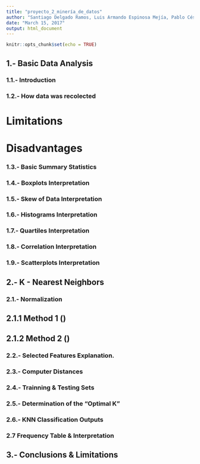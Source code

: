 ```yaml
---
title: "proyecto_2_minería_de_datos"
author: "Santiago Delgado Ramos, Luis Armando Espinosa Mejía, Pablo César Rodríguez Aguayo"
date: "March 15, 2017"
output: html_document
---
```


```r
knitr::opts_chunk$set(echo = TRUE)
```
## 1.- Basic Data Analysis

### 1.1.- Introduction 

### 1.2.- How data was recolected

# Limitations
# Disadvantages

### 1.3.- Basic Summary Statistics

### 1.4.- Boxplots Interpretation

### 1.5.- Skew of Data Interpretation

### 1.6.- Histograms Interpretation

### 1.7.- Quartiles Interpretation

### 1.8.- Correlation Interpretation

### 1.9.- Scatterplots Interpretation

## 2.- K - Nearest Neighbors

### 2.1.- Normalization
## 2.1.1 Method 1 ()
## 2.1.2 Method 2 ()

### 2.2.- Selected Features Explanation.

### 2.3.- Computer Distances

### 2.4.- Trainning & Testing Sets

### 2.5.- Determination of the "Optimal K"

### 2.6.- KNN Classification Outputs

### 2.7 Frequency Table & Interpretation

## 3.- Conclusions & Limitations

